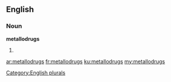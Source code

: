 ==English==

===Noun===
'''metallodrugs'''

# {{plural of|metallodrug}}

[[Category:English plurals]]

[[ar:metallodrugs]]
[[fr:metallodrugs]]
[[ku:metallodrugs]]
[[my:metallodrugs]]